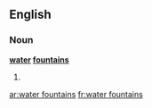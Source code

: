 ==English==

===Noun===
'''[[water]] [[fountain]]s'''

# {{plural of|[[water fountain]]}}

[[ar:water fountains]]
[[fr:water fountains]]